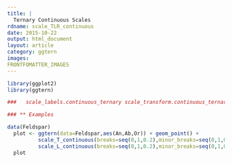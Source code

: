 ```yaml
---
title: |
  Ternary Continuous Scales
rdname: scale_TLR_continuous
date: 2015-10-22
output: html_document
layout: article
category: ggtern
images:
FRONTFOMATTER_IMAGES
---
```


```r
library(ggplot2)
library(ggtern)
```

```r
###   scale_labels.continuous_ternary scale_transform.continuous_ternary

### ** Examples

data(Feldspar)
  plot <- ggtern(data=Feldspar,aes(An,Ab,Or)) + geom_point() +
          scale_T_continuous(breaks=seq(0,1,0.2),minor_breaks=seq(0,1,0.1)) +
          scale_L_continuous(breaks=seq(0,1,0.2),minor_breaks=seq(0,1,0.1))
  plot



```
